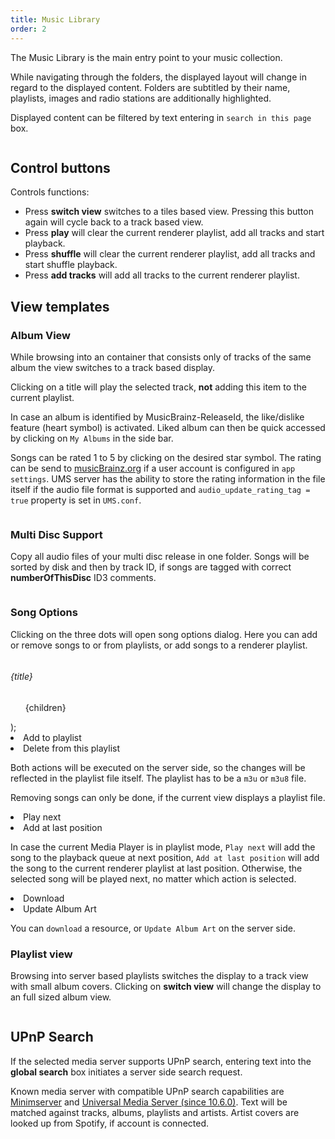 ```yaml
---
title: Music Library
order: 2
---
```







The Music Library is the main entry point to your music collection.

While navigating through the folders, the displayed layout will change in regard to the displayed content. Folders are subtitled by their name, playlists, images and radio
stations are additionally highlighted.

Displayed content can be filtered by text entering in `search in this page` box.

<div id="carousel-album" class="relative w-full h-full" data-carousel="slide">
    <div style={"height: 650px"} class="relative overflow-hidden rounded-lg md:h-96">
        <div class="hidden duration-700 ease-in-out" data-carousel-item>
            <Image src={imgB1} class="absolute -translate-x-1/2 -translate-y-1/2 top-1/2 left-1/2" alt="" />
        </div>
        <div class="hidden duration-700 ease-in-out" data-carousel-item>
            <Image src={imgB2} class="absolute -translate-x-1/2 -translate-y-1/2 top-1/2 left-1/2" alt="" />
        </div>
        <div class="hidden duration-700 ease-in-out" data-carousel-item>
            <Image src={imgB3} class="absolute -translate-x-1/2 -translate-y-1/2 top-1/2 left-1/2" alt="" />
        </div>
    </div>
</div>

## Control buttons

Controls functions:
- Press <b>switch view</b> switches to a tiles based view. Pressing this button again will cycle back to a track based view.
- Press <b>play</b> will clear the current renderer playlist, add all tracks and start playback.
- Press <b>shuffle</b> will clear the current renderer playlist, add all tracks and start shuffle playback.
- Press <b>add tracks</b> will add all tracks to the current renderer playlist.


## View templates

### Album View

While browsing into an container that consists only of tracks of the same album the view switches to a track based display. 

Clicking on a title will play the selected track, <b>not</b> adding this item to the current playlist.

In case an album is identified by MusicBrainz-ReleaseId, the like/dislike feature (heart symbol) is activated.
Liked album can then be quick accessed by clicking on <code>My Albums</code> in the side bar.

Songs can be rated 1 to 5 by clicking on the desired star symbol. The rating can be send to <a href="https://www.musicbrainz.org">musicBrainz.org</a> if a user account is
configured in <code>app settings</code>. UMS server has the ability to store the rating information in the file itself if the audio file format is supported and
<code>audio_update_rating_tag = true</code> property is set in <code>UMS.conf</code>.

<Image src={imgA1} alt="" />

### Multi Disc Support

Copy all audio files of your multi disc release in one folder. Songs will be sorted by disk and then by track ID, if songs are
tagged with correct <b>numberOfThisDisc</b> ID3 comments.

<Image src={imgMD} alt="" />


### Song Options

Clicking on the three dots will open song options dialog. Here you can add or remove songs to or from playlists,
or add songs to a renderer playlist.

<Image src={imgSO} class="size-64 shrink-0" alt="" />

  <div>
    <h6 class="mb-2 text-lg font-semibold text-gray-900 dark:text-white">{title}</h6>
    <ul class="max-w-md space-y-1 text-gray-500 list-disc list-inside dark:text-gray-400">
      {children}
    </ul>
  </div>
);

<Bullets title="Server side playlist actions">
    <li>Add to playlist</li>
    <li>Delete from this playlist</li>
</Bullets>

Both actions will be executed on the server side, so the changes will be reflected in the playlist file itself. The playlist has to be a `m3u`
or `m3u8` file.

Removing songs can only be done, if the current view displays a playlist file.

<Bullets title="Player playlist actions">
    <li>Play next</li>
    <li>Add at last position</li>
</Bullets>

In case the current Media Player is in playlist mode, `Play next` will add the song to the playback queue at next position, 
`Add at last position` will add the song to the current renderer playlist at last position. Otherwise, the selected song will be played next, no matter
which action is selected.

<Bullets title="Other server actions">
    <li>Download</li>
    <li>Update Album Art</li>
</Bullets>

You can `download` a resource, or `Update Album Art` on the server side.

###  Playlist view

Browsing into server based playlists switches the display to a track view with small album covers. Clicking on <b>switch view</b> will change the display to an full sized
album view.

<Image src={imgPV} alt="" />


## UPnP Search

If the selected media server supports UPnP search, entering text into the <b>global search</b> box initiates a server side search request.

Known media server with compatible UPnP search capabilities are <a href="https://minimserver.com/">Minimserver</a>
and <a href="https://www.universalmediaserver.com/">Universal Media Server (since 10.6.0)</a>.
Text will be matched against tracks, albums, playlists and artists. Artist covers are looked up from Spotify, if account is connected.

<Image src={search} alt="" />

